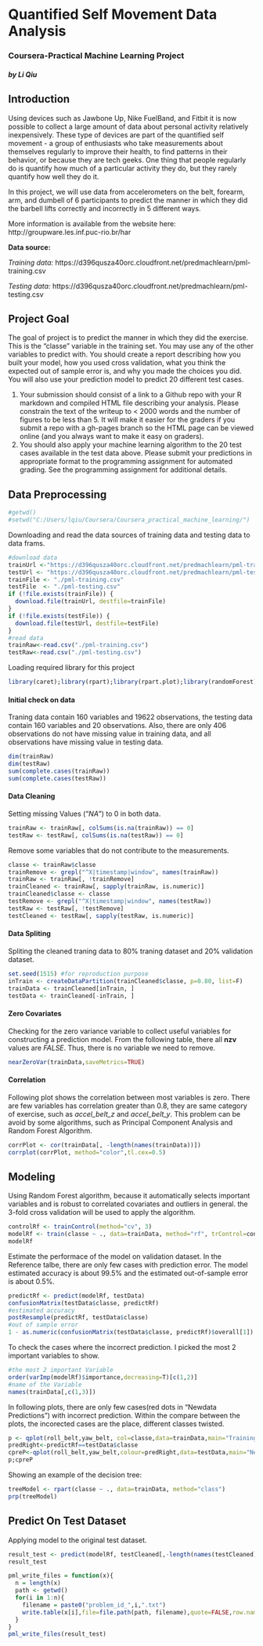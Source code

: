 # Quantified Self Movement Data Analysis
### Coursera-Practical Machine Learning Project
##### by Li Qiu

## Introduction  
Using devices such as Jawbone Up, Nike FuelBand, and Fitbit it is now possible to collect a large amount of data about personal activity relatively inexpensively. These type of devices are part of the quantified self movement - a group of enthusiasts who take measurements about themselves regularly to improve their health, to find patterns in their behavior, or because they are tech geeks. One thing that people regularly do is quantify how much of a particular activity they do, but they rarely quantify how well they do it.  

In this project, we will use data from accelerometers on the belt, forearm, arm, and dumbell of 6 participants to predict the manner in which they did the barbell lifts correctly and incorrectly in 5 different ways.

More information is available from the website here: http://groupware.les.inf.puc-rio.br/har

**Data source:**

*Training data:* https://d396qusza40orc.cloudfront.net/predmachlearn/pml-training.csv

*Testing data:* https://d396qusza40orc.cloudfront.net/predmachlearn/pml-testing.csv 

## Project Goal
The goal of project is to predict the manner in which they did the exercise. This is the "classe" variable in the training set. You may use any of the other variables to predict with. You should create a report describing how you built your model, how you used cross validation, what you think the expected out of sample error is, and why you made the choices you did. You will also use your prediction model to predict 20 different test cases. 

1. Your submission should consist of a link to a Github repo with your R markdown and compiled HTML file describing your analysis. Please constrain the text of the writeup to < 2000 words and the number of figures to be less than 5. It will make it easier for the graders if you submit a repo with a gh-pages branch so the HTML page can be viewed online (and you always want to make it easy on graders).
2. You should also apply your machine learning algorithm to the 20 test cases available in the test data above. Please submit your predictions in appropriate format to the programming assignment for automated grading. See the programming assignment for additional details. 


## Data Preprocessing  

```r
#getwd()
#setwd("C:/Users/lqiu/Coursera/Coursera_practical_machine_learning/")
```
Downloading and read the data sources of training data and testing data to data frams.
```r
#download data
trainUrl <-"https://d396qusza40orc.cloudfront.net/predmachlearn/pml-training.csv"
testUrl <- "https://d396qusza40orc.cloudfront.net/predmachlearn/pml-testing.csv"
trainFile <- "./pml-training.csv"
testFile  <- "./pml-testing.csv"
if (!file.exists(trainFile)) {
  download.file(trainUrl, destfile=trainFile)
}
if (!file.exists(testFile)) {
  download.file(testUrl, destfile=testFile)
}
#read data
trainRaw<-read.csv("./pml-training.csv")
testRaw<-read.csv("./pml-testing.csv")
```
Loading required library for this project
```r
library(caret);library(rpart);library(rpart.plot);library(randomForest);library(corrplot);library(ggplot2)
```
#### Initial check on data

Traning data contain 160 variables and 19622 observations, the testing data contain 160 variables and 20 observations. Also, there are only 406 observations do not have missing value in training data, and all observations have missing value in testing data.
```r
dim(trainRaw)
dim(testRaw)
sum(complete.cases(trainRaw))
sum(complete.cases(testRaw))
```
#### Data Cleaning
Setting missing Values ("*NA*") to 0 in both data.
```r
trainRaw <- trainRaw[, colSums(is.na(trainRaw)) == 0] 
testRaw <- testRaw[, colSums(is.na(testRaw)) == 0]
```
Remove some variables that do not contribute to the measurements.

```r
classe <- trainRaw$classe
trainRemove <- grepl("^X|timestamp|window", names(trainRaw))
trainRaw <- trainRaw[, !trainRemove]
trainCleaned <- trainRaw[, sapply(trainRaw, is.numeric)]
trainCleaned$classe <- classe
testRemove <- grepl("^X|timestamp|window", names(testRaw))
testRaw <- testRaw[, !testRemove]
testCleaned <- testRaw[, sapply(testRaw, is.numeric)]
```
#### Data Spliting
Spliting the cleaned traning data to 80% traning dataset and 20% validation dataset.
```r
set.seed(1515) #for reproduction purpose
inTrain <- createDataPartition(trainCleaned$classe, p=0.80, list=F)
trainData <- trainCleaned[inTrain, ]
testData <- trainCleaned[-inTrain, ]
```

#### Zero Covariates

Checking for the zero variance variable to collect useful variables for constructing a prediction model. From the following table, there all **nzv** values are *FALSE*. Thus, there is no variable we need to remove.  
```r
nearZeroVar(trainData,saveMetrics=TRUE)
```

#### Correlation

Following plot shows the correlation between most variables is zero. There are few variables has correlation greater than 0.8, they are same category of exercise, such as *accel_belt_z* and *accel_belt_y*. This problem can be avoid by some algorithms, such as Principal Component Analysis and Random Forest Algorithm.
```r
corrPlot <- cor(trainData[, -length(names(trainData))])
corrplot(corrPlot, method="color",tl.cex=0.5)
```

## Modeling

Using Random Forest algorithm, because it automatically selects important variables and is robust to correlated covariates and outliers in general. the 3-fold cross validation will be used to apply the algorithm.
```r
controlRf <- trainControl(method="cv", 3)
modelRf <- train(classe ~ ., data=trainData, method="rf", trControl=controlRf, ntree=200)
modelRf
```
Estimate the performace of the model on validation dataset. In the Reference talbe, there are only few cases with prediction error. The model estimated accuracy is about 99.5% and the estimated out-of-sample error is about 0.5%.
```r
predictRf <- predict(modelRf, testData)
confusionMatrix(testData$classe, predictRf)
#estimated accuracy
postResample(predictRf, testData$classe)
#out of sample error
1 - as.numeric(confusionMatrix(testData$classe, predictRf)$overall[1])
```
To check the cases where the incorrect prediction. I picked the most 2 important variables to show.
```r
#the most 2 important Variable
order(varImp(modelRf)$importance,decreasing=T)[c(1,2)]
#name of the Variable
names(trainData[,c(1,3)])
```
In following plots, there are only few cases(red dots in "Newdata Predictions") with incorrect prediction. Within the compare between the plots, the incorected cases are the place, different classes twisted. 

```r
p <- qplot(roll_belt,yaw_belt, col=classe,data=trainData,main="Training Data",xlim=c(-30,170),ylim=c(-180,180))
predRight<-predictRf==testData$classe
cpreP<-qplot(roll_belt,yaw_belt,colour=predRight,data=testData,main="Newdata Predictions",xlim=c(-30,170),ylim=c(-180,180))
p;cpreP
```

Showing an example of the decision tree:

```r
treeModel <- rpart(classe ~ ., data=trainData, method="class")
prp(treeModel)
```

## Predict On Test Dataset

Applying model to the original test dataset.

```r
result_test <- predict(modelRf, testCleaned[,-length(names(testCleaned))])
result_test
```

```r
pml_write_files = function(x){
  n = length(x)
  path <- getwd()
  for(i in 1:n){
    filename = paste0("problem_id_",i,".txt")
    write.table(x[i],file=file.path(path, filename),quote=FALSE,row.names=FALSE,col.names=FALSE)
  }
}
pml_write_files(result_test)
```
